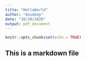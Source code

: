 ```yaml
---
title: "HelloWorld"
author: "Anudeep"
date: "10/30/2020"
output: pdf_document
---
```


```r
knitr::opts_chunk$set(echo = TRUE)
```

## This is a markdown file